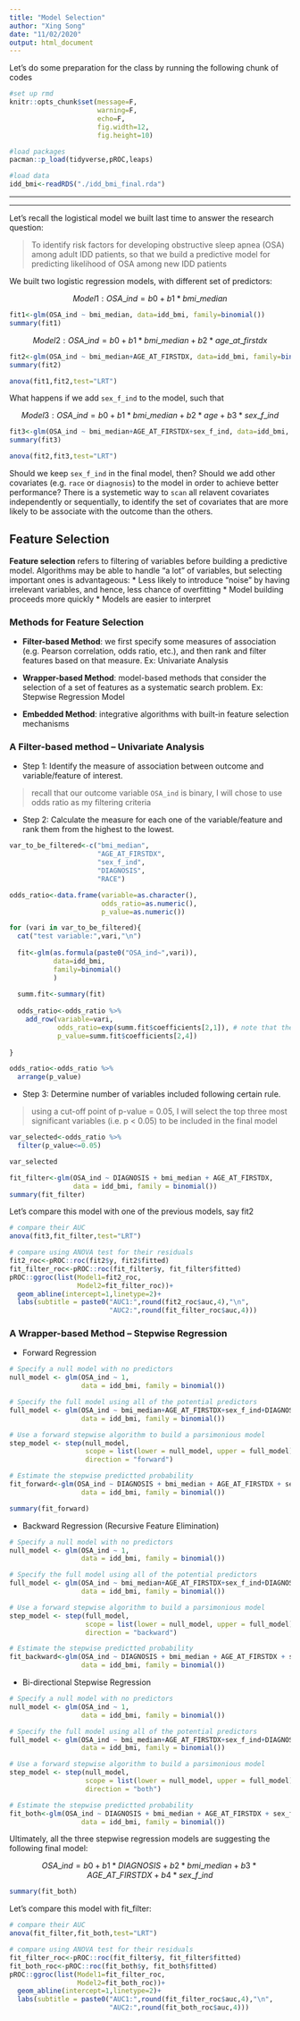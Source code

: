 ```yaml
---
title: "Model Selection"
author: "Xing Song"
date: "11/02/2020"
output: html_document
---
```


Let's do some preparation for the class by running the following chunk of codes

```r
#set up rmd 
knitr::opts_chunk$set(message=F,
                      warning=F,
                      echo=F,
                      fig.width=12,
                      fig.height=10)

#load packages
pacman::p_load(tidyverse,pROC,leaps)

#load data
idd_bmi<-readRDS("./idd_bmi_final.rda")
```

**************************************************************************************************
**************************************************************************************************

Let's recall the logistical model we built last time to answer the research question:

> To identify risk factors for developing obstructive sleep apnea (OSA) among adult IDD patients, so that we build a predictive model for predicting likelihood of OSA among new IDD patients

We built two logistic regression models, with different set of predictors: 

$$ Model 1: OSA\_ind = b0 + b1*bmi\_median $$

```r
fit1<-glm(OSA_ind ~ bmi_median, data=idd_bmi, family=binomial())
summary(fit1)
```

$$ Model 2: OSA\_ind = b0 + b1*bmi\_median + b2*age\_at\_firstdx$$

```r
fit2<-glm(OSA_ind ~ bmi_median+AGE_AT_FIRSTDX, data=idd_bmi, family=binomial())
summary(fit2)

anova(fit1,fit2,test="LRT")
```

What happens if we add `sex_f_ind` to the model, such that

$$ Model 3: OSA\_ind = b0 + b1*bmi\_median + b2*age + b3*sex\_f\_ind $$

```r
fit3<-glm(OSA_ind ~ bmi_median+AGE_AT_FIRSTDX+sex_f_ind, data=idd_bmi, family=binomial())
summary(fit3)

anova(fit2,fit3,test="LRT")
```

Should we keep `sex_f_ind` in the final model, then? Should we add other covariates (e.g. `race` or `diagnosis`) to the model in order to achieve better performance? There is a systemetic way to `scan` all relavent covariates independently or sequentially, to identify the set of covariates that are more likely to be associate with the outcome than the others. 


## Feature Selection

**Feature selection** refers to filtering of variables before building a predictive model. Algorithms may be able to handle “a lot” of variables, but selecting important ones is advantageous:
* Less likely to introduce “noise” by having irrelevant variables, and hence, less chance of overfitting
* Model building proceeds more quickly
* Models are easier to interpret


###  Methods for Feature Selection

* **Filter-based Method**: we first specify some measures of association (e.g. Pearson correlation, odds ratio, etc.), and then rank and filter features based on that measure. Ex: Univariate Analysis

* **Wrapper-based Method**: model-based methods that consider the selection of a set of features as a systematic search problem. Ex: Stepwise Regression Model

* **Embedded Method**: integrative algorithms with built-in feature selection mechanisms


### A Filter-based method – Univariate Analysis

* Step 1: Identify the measure of association between outcome and variable/feature of interest.

> recall that our outcome variable `OSA_ind` is binary, I will chose to use odds ratio as my filtering criteria


* Step 2: Calculate the measure for each one of the variable/feature and rank them from the highest to the lowest.

```r
var_to_be_filtered<-c("bmi_median",
                      "AGE_AT_FIRSTDX",
                      "sex_f_ind",
                      "DIAGNOSIS",
                      "RACE")

odds_ratio<-data.frame(variable=as.character(),
                       odds_ratio=as.numeric(),
                       p_value=as.numeric())

for (vari in var_to_be_filtered){
  cat("test variable:",vari,"\n")
  
  fit<-glm(as.formula(paste0("OSA_ind~",vari)),
           data=idd_bmi,
           family=binomial()
           )
  
  summ.fit<-summary(fit)
  
  odds_ratio<-odds_ratio %>%
    add_row(variable=vari,
            odds_ratio=exp(summ.fit$coefficients[2,1]), # note that the coefficient of logistic regression is the log-odds
            p_value=summ.fit$coefficients[2,4])
  
}

odds_ratio<-odds_ratio %>%
  arrange(p_value)
```


* Step 3: Determine number of variables included following certain rule. 

> using a cut-off point of p-value = 0.05, I will select the top three most significant variables (i.e. p < 0.05) to be included in the final model

```r
var_selected<-odds_ratio %>%
  filter(p_value<=0.05)

var_selected
```

```r
fit_filter<-glm(OSA_ind ~ DIAGNOSIS + bmi_median + AGE_AT_FIRSTDX, 
                data = idd_bmi, family = binomial())
summary(fit_filter)
```

Let's compare this model with one of the previous models, say fit2

```r
# compare their AUC
anova(fit3,fit_filter,test="LRT")
```


```r
# compare using ANOVA test for their residuals
fit2_roc<-pROC::roc(fit2$y, fit2$fitted)
fit_filter_roc<-pROC::roc(fit_filter$y, fit_filter$fitted)
pROC::ggroc(list(Model1=fit2_roc,
                 Model2=fit_filter_roc))+
  geom_abline(intercept=1,linetype=2)+
  labs(subtitle = paste0("AUC1:",round(fit2_roc$auc,4),"\n",
                         "AUC2:",round(fit_filter_roc$auc,4)))
```


### A Wrapper-based Method – Stepwise Regression

* Forward Regression

```r
# Specify a null model with no predictors
null_model <- glm(OSA_ind ~ 1, 
                  data = idd_bmi, family = binomial())

# Specify the full model using all of the potential predictors
full_model <- glm(OSA_ind ~ bmi_median+AGE_AT_FIRSTDX+sex_f_ind+DIAGNOSIS+RACE, 
                  data = idd_bmi, family = binomial())

# Use a forward stepwise algorithm to build a parsimonious model
step_model <- step(null_model,
                   scope = list(lower = null_model, upper = full_model),
                   direction = "forward")

# Estimate the stepwise predictted probability
fit_forward<-glm(OSA_ind ~ DIAGNOSIS + bmi_median + AGE_AT_FIRSTDX + sex_f_ind, 
                  data = idd_bmi, family = binomial())

summary(fit_forward)
```

* Backward Regression (Recursive Feature Elimination)

```r
# Specify a null model with no predictors
null_model <- glm(OSA_ind ~ 1, 
                  data = idd_bmi, family = binomial())

# Specify the full model using all of the potential predictors
full_model <- glm(OSA_ind ~ bmi_median+AGE_AT_FIRSTDX+sex_f_ind+DIAGNOSIS+RACE, 
                  data = idd_bmi, family = binomial())

# Use a forward stepwise algorithm to build a parsimonious model
step_model <- step(full_model,
                   scope = list(lower = null_model, upper = full_model),
                   direction = "backward")

# Estimate the stepwise predictted probability
fit_backward<-glm(OSA_ind ~ DIAGNOSIS + bmi_median + AGE_AT_FIRSTDX + sex_f_ind, 
                  data = idd_bmi, family = binomial())
```


* Bi-directional Stepwise Regression

```r
# Specify a null model with no predictors
null_model <- glm(OSA_ind ~ 1, 
                  data = idd_bmi, family = binomial())

# Specify the full model using all of the potential predictors
full_model <- glm(OSA_ind ~ bmi_median+AGE_AT_FIRSTDX+sex_f_ind+DIAGNOSIS+RACE, 
                  data = idd_bmi, family = binomial())

# Use a forward stepwise algorithm to build a parsimonious model
step_model <- step(null_model,
                   scope = list(lower = null_model, upper = full_model),
                   direction = "both")

# Estimate the stepwise predictted probability
fit_both<-glm(OSA_ind ~ DIAGNOSIS + bmi_median + AGE_AT_FIRSTDX + sex_f_ind, 
                  data = idd_bmi, family = binomial())
```


Ultimately, all the three stepwise regression models are suggesting the following final model: 

$$ OSA\_ind = b0 + b1*DIAGNOSIS + b2*bmi\_median + b3*AGE\_AT\_FIRSTDX + b4*sex\_f\_ind $$ 

```r
summary(fit_both)
```

Let's compare this model with fit_filter: 


```r
# compare their AUC
anova(fit_filter,fit_both,test="LRT")
```


```r
# compare using ANOVA test for their residuals
fit_filter_roc<-pROC::roc(fit_filter$y, fit_filter$fitted)
fit_both_roc<-pROC::roc(fit_both$y, fit_both$fitted)
pROC::ggroc(list(Model1=fit_filter_roc,
                 Model2=fit_both_roc))+
  geom_abline(intercept=1,linetype=2)+
  labs(subtitle = paste0("AUC1:",round(fit_filter_roc$auc,4),"\n",
                         "AUC2:",round(fit_both_roc$auc,4)))
```


